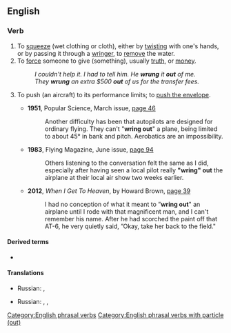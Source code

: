 ==English==

===Verb===
{{en-verb|wring<,,wrung> out}} {{lb|en|transitive}}

# To [[squeeze]] (wet clothing or cloth), either by [[twist|twisting]] with one's hands, or by passing it through a [[wringer]], to [[remove]] the water.
# To [[force]] someone to give (something), usually [[truth]], or [[money]].
#: ''I couldn't help it. I had to tell him. He '''wrung''' it '''out''' of me.''
#: ''They '''wrung''' an extra $500 '''out''' of us for the transfer fees.''
# {{lb|en|aviation}} To push (an aircraft) to its performance limits; to [[push the envelope]].
#* '''1951''', Popular Science, March issue, [http://books.google.ru/books?id=JyEDAAAAMBAJ&lpg=RA1-PA46&ots=ygOwz-VwqE&dq=%22wring%20out%22%20the%20plane&hl=ru&pg=RA1-PA46#v=onepage&q=%22wring%20out%22%20the%20plane&f=false page 46]
#*: Another difficulty has been that autopilots are designed for ordinary flying. They can't "'''wring out'''" a plane, being limited to about 45° in bank and pitch. Aerobatics are an impossibility.
#* '''1983''', Flying Magazine, June issue, [http://books.google.ru/books?id=5rliW6onKxAC&lpg=PA94&ots=txkzgN4IP8&dq=%22wring%20out%22%20airplane&pg=PA94#v=onepage&q=%22wring%20out%22%20airplane&f=false page 94]
#*: Others listening to the conversation felt the same as I did, especially after having seen a local pilot really '''"wring" out''' the airplane at their local air show two weeks earlier.
#* '''2012''', ''When I Get To Heaven'', by Howard Brown, [http://books.google.ru/books?id=u1IVMDhJT68C&lpg=PA39&ots=2lyO3wr679&dq=%22wring%20out%22%20airplane&pg=PA39#v=onepage&q=%22wring%20out%22%20airplane&f=false page 39]
#*: I had no conception of what it meant to ”'''wring out'''" an airplane until I rode with that magnificent man, and I can't remember his name. After he had scorched the paint off that AT-6, he very quietly said, ”Okay, take her back to the field."

====Derived terms====
* {{l|en|wring out one's sock}}

====Translations====
{{trans-top|to remove liquid by squeezing}}
* Russian: {{t+|ru|выжима́ть|impf}}, {{t+|ru|вы́жать|pf}}
{{trans-mid}}
{{trans-bottom}}

{{trans-top|to force to give something}}
* Russian: {{t+|ru|выжима́ть}}, {{t+|ru|вымога́ть}}, {{t+|ru|отжима́ть|n}}
{{trans-mid}}
{{trans-bottom}}

[[Category:English phrasal verbs]]
[[Category:English phrasal verbs with particle (out)]]